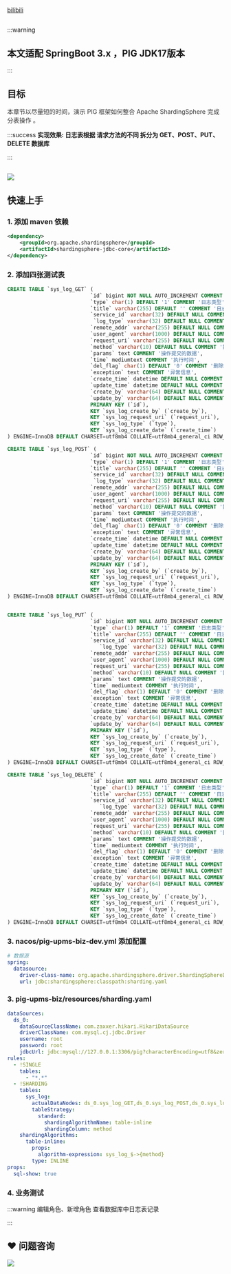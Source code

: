 [bilibili](https://player.bilibili.com/player.html?bvid=BV12t411B7e9&p=15&page=15&autoplay=0)

## 
:::warning
## 本文适配 SpringBoot 3.x ，PIG JDK17版本
:::

## 目标


<font style="color:#323232;">本章节以尽量短的时间，演示 PIG 框架如何整合 </font><font style="color:#323232;">Apache ShardingSphere 完成分表操作</font><font style="color:#323232;"> 。</font>



:::success
**实现效果:  日志表根据 请求方法的不同 拆分为 GET、POST、PUT、DELETE 数据库**

:::



## ![](https://cdn.nlark.com/yuque/0/2021/png/283679/1637109926530-3c9a5aa5-cced-4810-ab0b-a4fa2186f1b3.png)
## 
## 快速上手
### 1. 添加 maven 依赖
```xml
<dependency>
    <groupId>org.apache.shardingsphere</groupId>
    <artifactId>shardingsphere-jdbc-core</artifactId>
</dependency>
```

### 2. 添加四张测试表


```sql
CREATE TABLE `sys_log_GET` (
                           `id` bigint NOT NULL AUTO_INCREMENT COMMENT '编号',
                           `type` char(1) DEFAULT '1' COMMENT '日志类型',
                           `title` varchar(255) DEFAULT '' COMMENT '日志标题',
                           `service_id` varchar(32) DEFAULT NULL COMMENT '服务ID',
                            `log_type` varchar(32) DEFAULT NULL COMMENT '日志类型',
                           `remote_addr` varchar(255) DEFAULT NULL COMMENT '操作IP地址',
                           `user_agent` varchar(1000) DEFAULT NULL COMMENT '用户代理',
                           `request_uri` varchar(255) DEFAULT NULL COMMENT '请求URI',
                           `method` varchar(10) DEFAULT NULL COMMENT '操作方式',
                           `params` text COMMENT '操作提交的数据',
                           `time` mediumtext COMMENT '执行时间',
                           `del_flag` char(1) DEFAULT '0' COMMENT '删除标记',
                           `exception` text COMMENT '异常信息',
                           `create_time` datetime DEFAULT NULL COMMENT '创建时间',
                           `update_time` datetime DEFAULT NULL COMMENT '更新时间',
                           `create_by` varchar(64) DEFAULT NULL COMMENT '创建人',
                           `update_by` varchar(64) DEFAULT NULL COMMENT '更新人',
                           PRIMARY KEY (`id`),
                           KEY `sys_log_create_by` (`create_by`),
                           KEY `sys_log_request_uri` (`request_uri`),
                           KEY `sys_log_type` (`type`),
                           KEY `sys_log_create_date` (`create_time`)
) ENGINE=InnoDB DEFAULT CHARSET=utf8mb4 COLLATE=utf8mb4_general_ci ROW_FORMAT=DYNAMIC COMMENT='日志表';

CREATE TABLE `sys_log_POST` (
                           `id` bigint NOT NULL AUTO_INCREMENT COMMENT '编号',
                           `type` char(1) DEFAULT '1' COMMENT '日志类型',
                           `title` varchar(255) DEFAULT '' COMMENT '日志标题',
                           `service_id` varchar(32) DEFAULT NULL COMMENT '服务ID',
                            `log_type` varchar(32) DEFAULT NULL COMMENT '日志类型',
                           `remote_addr` varchar(255) DEFAULT NULL COMMENT '操作IP地址',
                           `user_agent` varchar(1000) DEFAULT NULL COMMENT '用户代理',
                           `request_uri` varchar(255) DEFAULT NULL COMMENT '请求URI',
                           `method` varchar(10) DEFAULT NULL COMMENT '操作方式',
                           `params` text COMMENT '操作提交的数据',
                           `time` mediumtext COMMENT '执行时间',
                           `del_flag` char(1) DEFAULT '0' COMMENT '删除标记',
                           `exception` text COMMENT '异常信息',
                           `create_time` datetime DEFAULT NULL COMMENT '创建时间',
                           `update_time` datetime DEFAULT NULL COMMENT '更新时间',
                           `create_by` varchar(64) DEFAULT NULL COMMENT '创建人',
                           `update_by` varchar(64) DEFAULT NULL COMMENT '更新人',
                           PRIMARY KEY (`id`),
                           KEY `sys_log_create_by` (`create_by`),
                           KEY `sys_log_request_uri` (`request_uri`),
                           KEY `sys_log_type` (`type`),
                           KEY `sys_log_create_date` (`create_time`)
) ENGINE=InnoDB DEFAULT CHARSET=utf8mb4 COLLATE=utf8mb4_general_ci ROW_FORMAT=DYNAMIC COMMENT='日志表';


CREATE TABLE `sys_log_PUT` (
                           `id` bigint NOT NULL AUTO_INCREMENT COMMENT '编号',
                           `type` char(1) DEFAULT '1' COMMENT '日志类型',
                           `title` varchar(255) DEFAULT '' COMMENT '日志标题',
                           `service_id` varchar(32) DEFAULT NULL COMMENT '服务ID',
                              `log_type` varchar(32) DEFAULT NULL COMMENT '日志类型',
                           `remote_addr` varchar(255) DEFAULT NULL COMMENT '操作IP地址',
                           `user_agent` varchar(1000) DEFAULT NULL COMMENT '用户代理',
                           `request_uri` varchar(255) DEFAULT NULL COMMENT '请求URI',
                           `method` varchar(10) DEFAULT NULL COMMENT '操作方式',
                           `params` text COMMENT '操作提交的数据',
                           `time` mediumtext COMMENT '执行时间',
                           `del_flag` char(1) DEFAULT '0' COMMENT '删除标记',
                           `exception` text COMMENT '异常信息',
                           `create_time` datetime DEFAULT NULL COMMENT '创建时间',
                           `update_time` datetime DEFAULT NULL COMMENT '更新时间',
                           `create_by` varchar(64) DEFAULT NULL COMMENT '创建人',
                           `update_by` varchar(64) DEFAULT NULL COMMENT '更新人',
                           PRIMARY KEY (`id`),
                           KEY `sys_log_create_by` (`create_by`),
                           KEY `sys_log_request_uri` (`request_uri`),
                           KEY `sys_log_type` (`type`),
                           KEY `sys_log_create_date` (`create_time`)
) ENGINE=InnoDB DEFAULT CHARSET=utf8mb4 COLLATE=utf8mb4_general_ci ROW_FORMAT=DYNAMIC COMMENT='日志表';

CREATE TABLE `sys_log_DELETE` (
                           `id` bigint NOT NULL AUTO_INCREMENT COMMENT '编号',
                           `type` char(1) DEFAULT '1' COMMENT '日志类型',
                           `title` varchar(255) DEFAULT '' COMMENT '日志标题',
                           `service_id` varchar(32) DEFAULT NULL COMMENT '服务ID',
                              `log_type` varchar(32) DEFAULT NULL COMMENT '日志类型',
                           `remote_addr` varchar(255) DEFAULT NULL COMMENT '操作IP地址',
                           `user_agent` varchar(1000) DEFAULT NULL COMMENT '用户代理',
                           `request_uri` varchar(255) DEFAULT NULL COMMENT '请求URI',
                           `method` varchar(10) DEFAULT NULL COMMENT '操作方式',
                           `params` text COMMENT '操作提交的数据',
                           `time` mediumtext COMMENT '执行时间',
                           `del_flag` char(1) DEFAULT '0' COMMENT '删除标记',
                           `exception` text COMMENT '异常信息',
                           `create_time` datetime DEFAULT NULL COMMENT '创建时间',
                           `update_time` datetime DEFAULT NULL COMMENT '更新时间',
                           `create_by` varchar(64) DEFAULT NULL COMMENT '创建人',
                           `update_by` varchar(64) DEFAULT NULL COMMENT '更新人',
                           PRIMARY KEY (`id`),
                           KEY `sys_log_create_by` (`create_by`),
                           KEY `sys_log_request_uri` (`request_uri`),
                           KEY `sys_log_type` (`type`),
                           KEY `sys_log_create_date` (`create_time`)
) ENGINE=InnoDB DEFAULT CHARSET=utf8mb4 COLLATE=utf8mb4_general_ci ROW_FORMAT=DYNAMIC COMMENT='日志表';

```

### 3.  nacos/pig-upms-biz-dev.yml 添加配置
```yaml
# 数据源
spring:
  datasource:
    driver-class-name: org.apache.shardingsphere.driver.ShardingSphereDriver
    url: jdbc:shardingsphere:classpath:sharding.yaml 
```

### 3.  pig-upms-biz/resources/sharding.yaml 
```yaml
dataSources:
  ds_0:
    dataSourceClassName: com.zaxxer.hikari.HikariDataSource
    driverClassName: com.mysql.cj.jdbc.Driver
    username: root
    password: root
    jdbcUrl: jdbc:mysql://127.0.0.1:3306/pig?characterEncoding=utf8&zeroDateTimeBehavior=convertToNull&useSSL=false&allowMultiQueries=true&useJDBCCompliantTimezoneShift=true&useLegacyDatetimeCode=false&serverTimezone=Asia/Shanghai&nullCatalogMeansCurrent=true&allowPublicKeyRetrieval=true
rules:
  - !SINGLE
    tables:
      - "*.*"
  - !SHARDING
    tables:
      sys_log:
        actualDataNodes: ds_0.sys_log_GET,ds_0.sys_log_POST,ds_0.sys_log_PUT,ds_0.sys_log_DELETE
        tableStrategy:
          standard:
            shardingAlgorithmName: table-inline
            shardingColumn: method
    shardingAlgorithms:
      table-inline:
        props:
          algorithm-expression: sys_log_$->{method}
        type: INLINE
props:
  sql-show: true

```

### 4. 业务测试


:::warning
编辑角色、新增角色 查看数据库中日志表记录

:::





## ❤  问题咨询
![](https://cdn.nlark.com/yuque/0/2022/gif/283679/1662563973685-c22e9831-db66-42b5-973f-886d25d1e0e7.gif)

